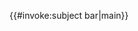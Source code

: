 {{#invoke:subject bar|main}}<noinclude>
{{documentation}}
<!-- Categories go on the /doc subpage, and interwikis go on Wikidata. -->
</noinclude>
